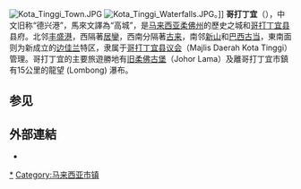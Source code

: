 {{expand language|en}}
[[File:Kota_Tinggi_Town.JPG|thumb]]
[[File:Kota_Tinggi_Waterfalls.JPG|thumb]]。]]
'''哥打丁宜'''（{{lang-ms|Kota Tinggi}}），中文旧称“德兴港”，馬來文譯為“高城”，是[[马来西亚|马来西亚]][[柔佛州|柔佛州]]的歷史之城和[[哥打丁宜县|哥打丁宜县]]县府。北邻[[丰盛港|丰盛港]]，西隔著[[居鑾|居鑾]]，西南分隔著[[古来|古来]]，南邻[[新山|新山]]和[[巴西古当|巴西古当]]，東南面则为新成立的[[边佳兰|边佳兰]]特区，隶属于[[哥打丁宜县议会|哥打丁宜县议会]]（Majlis Daerah Kota Tinggi）管理。哥打丁宜的主要旅遊勝地有[[旧柔佛古堡|旧柔佛古堡]]（Johor Lama）及離哥打丁宜市鎮有15公里的龍望 (Lombong) 瀑布。

==参见==
{{commons category|Kota Tinggi}}
{{Portal|马来西亚}}

== 外部連結 ==
*{{official|mdkt.gov.my}}

{{柔佛}}

[[Category:哥打丁宜县|*]]
[[Category:马来西亚市镇|Category:马来西亚市镇]]


{{Malaysia-geo-stub}}